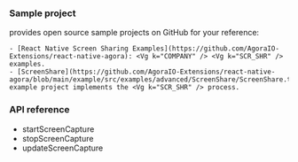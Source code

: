 <PlatformWrapper platform="react-native">

### Sample project

<Vg k="COMPANY" /> provides open source sample projects on GitHub for your reference:

    - [React Native Screen Sharing Examples](https://github.com/AgoraIO-Extensions/react-native-agora): <Vg k="COMPANY" /> <Vg k="SCR_SHR" /> examples.
    - [ScreenShare](https://github.com/AgoraIO-Extensions/react-native-agora/blob/main/example/src/examples/advanced/ScreenShare/ScreenShare.tsx): example project implements the <Vg k="SCR_SHR" /> process.

### API reference

- <Link to="{{Global.API_REF_RN_ROOT}}/class_irtcengine.html#api_irtcengine_startscreencapture">startScreenCapture</Link>
- <Link to="{{Global.API_REF_RN_ROOT}}/class_irtcengine.html#api_irtcengine_stopscreencapture">stopScreenCapture</Link>
- <Link to="{{Global.API_REF_RN_ROOT}}/class_irtcengine.html#api_irtcengine_updatescreencapture">updateScreenCapture</Link>

</PlatformWrapper>